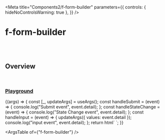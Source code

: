 
<Meta
  title="Components2/f-form-builder"
  parameters={{
    controls: { hideNoControlsWarning: true },
  }}
/>

# f-form-builder

<br />
<br />

## Overview

<f-divider></f-divider>

<br />

### [Playground](/story/components-f-form-builder--playground)

<Canvas>
  <Story
    name="Playground"
    argTypes={{
      config: {
        control: "object",
      },
      values: { control: "object" },
    }}
    args={{
      ...fields,
      values: {
        group7: { select: ["option 1", "option 2"] },
        group1: { abc: "abc", xyz: "5678" },
        group2: { email: "x@test.com" },
        group3: { checkbox: ["1"] },
        group5: { radio: "1" },
        group6: { switchButton: "on" },
        group4: { texthere: "" },
      },
    }}
  >
    {(args) => {
      const [_, updateArgs] = useArgs();
      const handleSubmit = (event) => {
        console.log("Submit event", event.detail);
      };
      const handleStateChange = (event) => {
        console.log("State Change event", event.detail);
      };
      const handleInput = (event) => {
        updateArgs({ values: event.detail });
        console.log("input event", event.detail);
      };
      return html` <f-form-builder
        .config=${args.config}
        .values=${args.values}
        @submit=${handleSubmit}
        @stateChange=${handleStateChange}
        @input=${handleInput}
      ></f-form-builder>`;
    }}
  </Story>
</Canvas>

<br />

<ArgsTable of={"f-form-builder"} />
